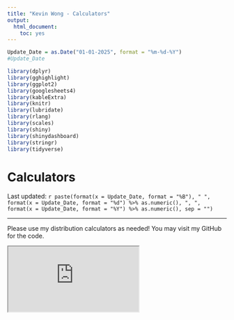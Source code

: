 ```yaml
---
title: "Kevin Wong - Calculators"
output:
  html_document:
    toc: yes
---
```


```r
Update_Date = as.Date("01-01-2025", format = "%m-%d-%Y")
#Update_Date

library(dplyr)
library(gghighlight)
library(ggplot2)
library(googlesheets4)
library(kableExtra)
library(knitr)
library(lubridate)
library(rlang)
library(scales)
library(shiny)
library(shinydashboard)
library(stringr)
library(tidyverse)
```

<style type="text/css">
body .main-container {
	max-width: 1080px !important;
}
</style>

<h1>Calculators</h1>

<p class="last-updated">
Last updated: `r paste(format(x = Update_Date, format = "%B"), " ", format(x = Update_Date, format = "%d") %>% as.numeric(), ", ", format(x = Update_Date, format = "%Y") %>% as.numeric(), sep = "")`
</p>

<hr />

		  

<p class="last-updated">
Please use my distribution calculators as needed! You may visit my GitHub for the code.
</p>


<div class="shiny-container">
<iframe src="https://kevinjameswong.shinyapps.io/calculators/">
</iframe>
</div>


